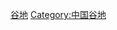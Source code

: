 {{Catnav|頁面分類|地理|地形|谷地|中国谷地}}
{{Catnav|頁面分類|各種主題的頁面分類|依中国各省来作的分类|中国各省地理|香港地理}}
{{commonscat|Valleys of Hong Kong}}
{{catmore}}
[[Category:香港地形|谷地]]
[[Category:中国谷地|Category:中国谷地]]